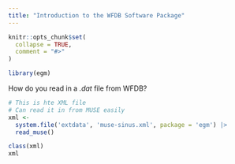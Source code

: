 ```yaml
---
title: "Introduction to the WFDB Software Package"
---
```


```r
knitr::opts_chunk$set(
  collapse = TRUE,
  comment = "#>"
)
```

```r
library(egm)
```

How do you read in a *.dat* file from WFDB?

```r
# This is hte XML file
# Can read it in from MUSE easily
xml <- 
  system.file('extdata', 'muse-sinus.xml', package = 'egm') |>
  read_muse()

class(xml)
xml

```


